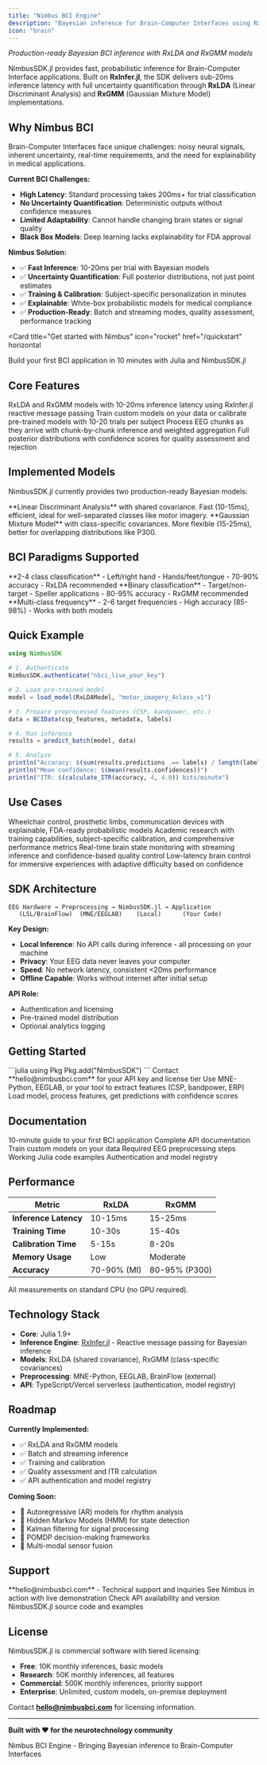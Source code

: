 ```yaml
---
title: "Nimbus BCI Engine"
description: "Bayesian inference for Brain-Computer Interfaces using RxInfer.jl reactive message passing"
icon: "brain"
---
```


_Production-ready Bayesian BCI inference with RxLDA and RxGMM models_

NimbusSDK.jl provides fast, probabilistic inference for Brain-Computer Interface applications. Built on **RxInfer.jl**, the SDK delivers sub-20ms inference latency with full uncertainty quantification through **RxLDA** (Linear Discriminant Analysis) and **RxGMM** (Gaussian Mixture Model) implementations.

## Why Nimbus BCI

Brain-Computer Interfaces face unique challenges: noisy neural signals, inherent uncertainty, real-time requirements, and the need for explainability in medical applications.

**Current BCI Challenges:**
- **High Latency**: Standard processing takes 200ms+ for trial classification
- **No Uncertainty Quantification**: Deterministic outputs without confidence measures
- **Limited Adaptability**: Cannot handle changing brain states or signal quality
- **Black Box Models**: Deep learning lacks explainability for FDA approval

**Nimbus Solution:**
- ✅ **Fast Inference**: 10-20ms per trial with Bayesian models
- ✅ **Uncertainty Quantification**: Full posterior distributions, not just point estimates
- ✅ **Training & Calibration**: Subject-specific personalization in minutes
- ✅ **Explainable**: White-box probabilistic models for medical compliance
- ✅ **Production-Ready**: Batch and streaming modes, quality assessment, performance tracking

<Card
  title="Get started with Nimbus"
  icon="rocket"
  href="/quickstart"
  horizontal
>
  Build your first BCI application in 10 minutes with Julia and NimbusSDK.jl
</Card>

## Core Features

<CardGroup cols={2}>
  <Card
    title="Fast Bayesian Inference"
    icon="bolt"
    href="/core-concepts/probabilistic-ai"
  >
    RxLDA and RxGMM models with 10-20ms inference latency using RxInfer.jl reactive message passing
  </Card>
  <Card
    title="Training & Calibration"
    icon="graduation-cap"
    href="/examples/advanced-applications"
  >
    Train custom models on your data or calibrate pre-trained models with 10-20 trials per subject
  </Card>
  <Card
    title="Real-time Streaming"
    icon="wave-square"
    href="/inference-configuration/streaming-inference"
  >
    Process EEG chunks as they arrive with chunk-by-chunk inference and weighted aggregation
  </Card>
  <Card
    title="Uncertainty Quantification"
    icon="shield"
    href="/core-concepts/uncertainty-handling"
  >
    Full posterior distributions with confidence scores for quality assessment and rejection
  </Card>
</CardGroup>

## Implemented Models

NimbusSDK.jl currently provides two production-ready Bayesian models:

<CardGroup cols={2}>
  <Card
    title="RxLDA"
    icon="brain"
    href="/models/rxlda"
  >
    **Linear Discriminant Analysis** with shared covariance. Fast (10-15ms), efficient, ideal for well-separated classes like motor imagery.
  </Card>
  <Card
    title="RxGMM"
    icon="brain"
    href="/models/rxgmm"
  >
    **Gaussian Mixture Model** with class-specific covariances. More flexible (15-25ms), better for overlapping distributions like P300.
  </Card>
</CardGroup>

## BCI Paradigms Supported

<CardGroup cols={3}>
  <Card
    title="Motor Imagery"
    icon="hand"
  >
    **2-4 class classification**
    - Left/right hand
    - Hands/feet/tongue
    - 70-90% accuracy
    - RxLDA recommended
  </Card>
  <Card
    title="P300"
    icon="eye"
  >
    **Binary classification**
    - Target/non-target
    - Speller applications
    - 80-95% accuracy
    - RxGMM recommended
  </Card>
  <Card
    title="SSVEP"
    icon="bolt"
  >
    **Multi-class frequency**
    - 2-6 target frequencies
    - High accuracy (85-98%)
    - Works with both models
  </Card>
</CardGroup>

## Quick Example

```julia
using NimbusSDK

# 1. Authenticate
NimbusSDK.authenticate("nbci_live_your_key")

# 2. Load pre-trained model
model = load_model(RxLDAModel, "motor_imagery_4class_v1")

# 3. Prepare preprocessed features (CSP, bandpower, etc.)
data = BCIData(csp_features, metadata, labels)

# 4. Run inference
results = predict_batch(model, data)

# 5. Analyze
println("Accuracy: $(sum(results.predictions .== labels) / length(labels))")
println("Mean confidence: $(mean(results.confidences))")
println("ITR: $(calculate_ITR(accuracy, 4, 4.0)) bits/minute")
```

## Use Cases

<CardGroup cols={2}>
  <Card
    title="Assistive Technologies"
    icon="wheelchair"
    href="/examples/industry-use-cases"
  >
    Wheelchair control, prosthetic limbs, communication devices with explainable, FDA-ready probabilistic models
  </Card>
  <Card
    title="Research Platforms"
    icon="microscope"
    href="/examples/basic-examples"
  >
    Academic research with training capabilities, subject-specific calibration, and comprehensive performance metrics
  </Card>
  <Card
    title="Neurofeedback"
    icon="brain"
    href="/inference-configuration/real-time-setup"
  >
    Real-time brain state monitoring with streaming inference and confidence-based quality control
  </Card>
  <Card
    title="Gaming & Wellness"
    icon="gamepad"
    href="/examples/advanced-applications"
  >
    Low-latency brain control for immersive experiences with adaptive difficulty based on confidence
  </Card>
</CardGroup>

## SDK Architecture

```
EEG Hardware → Preprocessing → NimbusSDK.jl → Application
   (LSL/BrainFlow)  (MNE/EEGLAB)    (Local)      (Your Code)
```

**Key Design:**
- **Local Inference**: No API calls during inference - all processing on your machine
- **Privacy**: Your EEG data never leaves your computer
- **Speed**: No network latency, consistent &lt;20ms performance
- **Offline Capable**: Works without internet after initial setup

**API Role:**
- Authentication and licensing
- Pre-trained model distribution
- Optional analytics logging

## Getting Started

<Steps>
  <Step title="Install Julia SDK">
    ```julia
    using Pkg
    Pkg.add("NimbusSDK")
    ```
  </Step>
  <Step title="Get API Key">
    Contact **hello@nimbusbci.com** for your API key and license tier
  </Step>
  <Step title="Preprocess EEG">
    Use MNE-Python, EEGLAB, or your tool to extract features (CSP, bandpower, ERP)
  </Step>
  <Step title="Run Inference">
    Load model, process features, get predictions with confidence scores
  </Step>
</Steps>

## Documentation

<CardGroup cols={3}>
  <Card
    title="Quickstart"
    icon="rocket"
    href="/quickstart"
  >
    10-minute guide to your first BCI application
  </Card>
  <Card
    title="Julia SDK Reference"
    icon="code"
    href="/api-reference/julia-sdk"
  >
    Complete API documentation
  </Card>
  <Card
    title="Model Training"
    icon="graduation-cap"
    href="/examples/advanced-applications"
  >
    Train custom models on your data
  </Card>
  <Card
    title="Preprocessing Guide"
    icon="filter"
    href="/inference-configuration/preprocessing-requirements"
  >
    Required EEG preprocessing steps
  </Card>
  <Card
    title="Code Examples"
    icon="brackets-curly"
    href="/examples/code-samples"
  >
    Working Julia code examples
  </Card>
  <Card
    title="API Reference"
    icon="server"
    href="/api-reference/authentication"
  >
    Authentication and model registry
  </Card>
</CardGroup>

## Performance

| Metric | RxLDA | RxGMM |
|--------|-------|-------|
| **Inference Latency** | 10-15ms | 15-25ms |
| **Training Time** | 10-30s | 15-40s |
| **Calibration Time** | 5-15s | 8-20s |
| **Memory Usage** | Low | Moderate |
| **Accuracy** | 70-90% (MI) | 80-95% (P300) |

All measurements on standard CPU (no GPU required).

## Technology Stack

- **Core**: Julia 1.9+
- **Inference Engine**: [RxInfer.jl](https://rxinfer.ml/) - Reactive message passing for Bayesian inference
- **Models**: RxLDA (shared covariance), RxGMM (class-specific covariances)
- **Preprocessing**: MNE-Python, EEGLAB, BrainFlow (external)
- **API**: TypeScript/Vercel serverless (authentication, model registry)

## Roadmap

**Currently Implemented:**
- ✅ RxLDA and RxGMM models
- ✅ Batch and streaming inference
- ✅ Training and calibration
- ✅ Quality assessment and ITR calculation
- ✅ API authentication and model registry

**Coming Soon:**
- 🚧 Autoregressive (AR) models for rhythm analysis
- 🚧 Hidden Markov Models (HMM) for state detection
- 🚧 Kalman filtering for signal processing
- 🚧 POMDP decision-making frameworks
- 🚧 Multi-modal sensor fusion

## Support

<CardGroup cols={2}>
  <Card
    title="Email Support"
    icon="envelope"
    href="mailto:hello@nimbusbci.com"
  >
    **hello@nimbusbci.com** - Technical support and inquiries
  </Card>
  <Card
    title="Book a Demo"
    icon="calendar"
    href="https://nimbusbci.com"
  >
    See Nimbus in action with live demonstration
  </Card>
  <Card
    title="API Status"
    icon="circle-check"
    href="https://api.nimbusbci.com/api/health"
  >
    Check API availability and version
  </Card>
  <Card
    title="GitHub"
    icon="github"
    href="https://github.com/nimbusbci"
  >
    NimbusSDK.jl source code and examples
  </Card>
</CardGroup>

## License

NimbusSDK.jl is commercial software with tiered licensing:

- **Free**: 10K monthly inferences, basic models
- **Research**: 50K monthly inferences, all features  
- **Commercial**: 500K monthly inferences, priority support
- **Enterprise**: Unlimited, custom models, on-premise deployment

Contact **hello@nimbusbci.com** for licensing information.

---

**Built with ❤️ for the neurotechnology community**

Nimbus BCI Engine - Bringing Bayesian inference to Brain-Computer Interfaces
